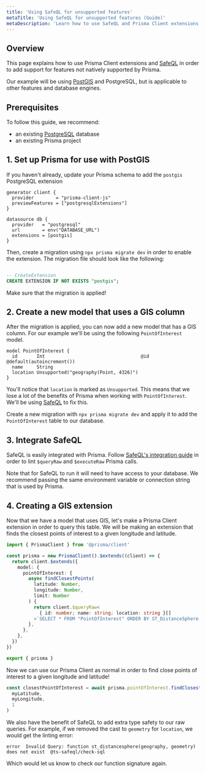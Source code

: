 ```yaml
---
title: 'Using SafeQL for unsupported features'
metaTitle: 'Using SafeQL for unsupported features (Guide)'
metaDescription: 'Learn how to use SafeQL and Prisma Client extensions to work around features not natively supported by Prisma.'
---
```


## Overview

This page explains how to use Prisma Client extensions and [SafeQL](https://safeql.dev) in order to add support for features not natively supported by Prisma.

Our example will be using [PostGIS](https://postgis.net/) and PostgreSQL, but is applicable to other features and database engines.

## Prerequisites

To follow this guide, we recommend:

- an existing [PostgreSQL](https://www.postgresql.org/) database
- an existing Prisma project

## 1. Set up Prisma for use with PostGIS

If you haven't already, update your Prisma schema to add the `postgis` PostgreSQL extension

```prisma
generator client {
  provider        = "prisma-client-js"
  previewFeatures = ["postgresqlExtensions"]
}

datasource db {
  provider   = "postgresql"
  url        = env("DATABASE_URL")
  extensions = [postgis]
}
```

Then, create a migration using `npx prisma migrate dev` in order to enable the extension. The migration file should look like the following:

```sql

-- CreateExtension
CREATE EXTENSION IF NOT EXISTS "postgis";

```

Make sure that the migration is applied!

## 2. Create a new model that uses a GIS column

After the migration is applied, you can now add a new model that has a GIS column. For our example we'll be using the following `PointOfInterest` model.

```prisma
model PointOfInterest {
  id       Int                                   @id @default(autoincrement())
  name     String
  location Unsupported("geography(Point, 4326)")
}
```

You'll notice that `location` is marked as `Unsupported`. This means that we lose a lot of the benefits of Prisma when working with `PointOfInterest`. We'll be using [SafeQL](https://safeql.dev/) to fix this.

Create a new migration with `npx prisma migrate dev` and apply it to add the `PointOfInterest` table to our database.

## 3. Integrate SafeQL

SafeQL is easily integrated with Prisma. Follow [SafeQL's integration guide](https://safeql.dev/compatibility/prisma.html) in order to lint `$queryRaw` and `$executeRaw` Prisma calls.

<Admonition>

Note that for SafeQL to run it will need to have access to your database. We recommend passing the same environment variable or connection string that is used by Prisma.

</Admonition>

## 4. Creating a GIS extension

Now that we have a model that uses GIS, let's make a Prisma Client extension in order to query this table. We will be making an extension that finds the closest points of interest to a given longitude and latitude.

```ts file=lib/db.ts
import { PrismaClient } from '@prisma/client'

const prisma = new PrismaClient().$extends((client) => {
  return client.$extends({
    model: {
      pointOfInterest: {
        async findClosestPoints(
          latitude: Number,
          longitude: Number,
          limit: Number
        ) {
          return client.$queryRaw<
            { id: number; name: string; location: string }[]
          >`SELECT * FROM "PointOfInterest" ORDER BY ST_DistanceSphere(location::geometry, ST_MakePoint(${longitude}, ${latitude})) LIMIT ${limit}`
        },
      },
    },
  })
})

export { prisma }
```

Now we can use our Prisma Client as normal in order to find close points of interest to a given longitude and latitude!

```ts file=app.ts
const closestPointOfInterest = await prisma.pointOfInterest.findClosestPoints(
  myLatitude,
  myLongitude,
  1
)
```

We also have the benefit of SafeQL to add extra type safety to our raw queries. For example, if we removed the cast to `geometry` for `location`, we would get the linting error:

```terminal
error  Invalid Query: function st_distancesphere(geography, geometry) does not exist  @ts-safeql/check-sql
```

Which would let us know to check our function signature again.
